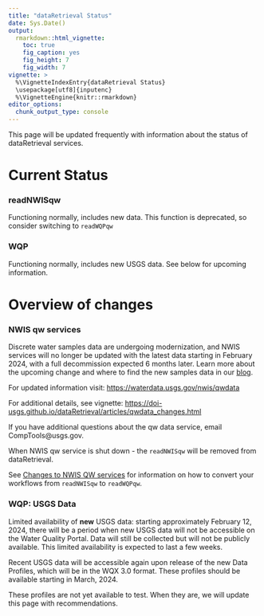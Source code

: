 ```yaml
---
title: "dataRetrieval Status"
date: Sys.Date()
output: 
  rmarkdown::html_vignette:
    toc: true
    fig_caption: yes
    fig_height: 7
    fig_width: 7
vignette: >
  %\VignetteIndexEntry{dataRetrieval Status}
  \usepackage[utf8]{inputenc}
  %\VignetteEngine{knitr::rmarkdown}
editor_options: 
  chunk_output_type: console
---
```


This page will be updated frequently with information about the status of dataRetrieval services.

# Current Status

### readNWISqw

Functioning normally, includes new data. This function is deprecated, so consider switching to `readWQPqw`

### WQP

Functioning normally, includes new USGS data. See below for upcoming information.

# Overview of changes

### NWIS qw services

Discrete water samples data are undergoing modernization, and NWIS services will no longer be updated with the latest data starting in February 2024, with a full decommission expected 6 months later. Learn more about the upcoming change and where to find the new samples data in our [blog](https://waterdata.usgs.gov/blog/changes-to-sample-data/).


For updated information visit:
[https://waterdata.usgs.gov/nwis/qwdata](https://waterdata.usgs.gov/nwis/qwdata)

For additional details, see vignette:
[https://doi-usgs.github.io/dataRetrieval/articles/qwdata_changes.html](https://doi-usgs.github.io/dataRetrieval/articles/qwdata_changes.html)

If you have additional questions about the qw data service, email CompTools@usgs.gov.

When NWIS qw service is shut down - the `readNWISqw` will be removed from dataRetrieval.


See [Changes to NWIS QW services](articles/qwdata_changes.html) for information on how to convert your workflows from `readNWISqw` to `readWQPqw`.

### WQP: USGS Data

Limited availability of **new** USGS data: starting approximately February 12, 2024, there will be a period when new USGS data will not be accessible on the Water Quality Portal. Data will still be collected but will not be publicly available. This limited availability is expected to last a few weeks.

Recent USGS data will be accessible again upon release of the new Data Profiles, which will be in the WQX 3.0 format. These profiles should be available starting in March, 2024.

These profiles are not yet available to test. When they are, we will update this page with recommendations.
 